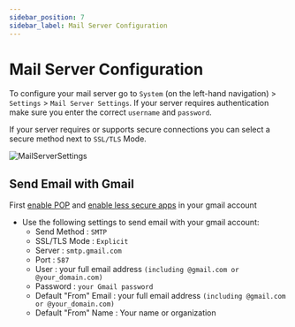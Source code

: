 ```yaml
---
sidebar_position: 7
sidebar_label: Mail Server Configuration
---
```


# Mail Server Configuration

To configure your mail server go to `System` (on the left-hand navigation) > `Settings` > `Mail Server Settings`. If your server requires authentication make sure you enter the correct `username` and `password`.

If your server requires or supports secure connections you can select a secure method next to `SSL/TLS` Mode.

![MailServerSettings](/img/using-tca/MailServerSettings.png)

## Send Email with Gmail

First [enable POP](http://mail.google.com/support/bin/answer.py?answer=13273) and [enable less secure apps](https://www.google.com/settings/security/lesssecureapps) in your gmail account

- Use the following settings to send email with your gmail account:
  - Send Method : `SMTP`
  - SSL/TLS Mode : `Explicit`
  - Server : `smtp.gmail.com`
  - Port : `587`
  - User : your full email address `(including @gmail.com or @your_domain.com)`
  - Password : `your Gmail password`
  - Default "From" Email : your full email address `(including @gmail.com or @your_domain.com)`
  - Default "From" Name : Your name or organization